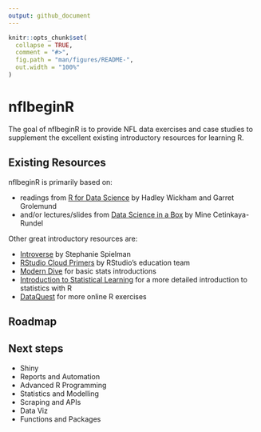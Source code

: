 ```yaml
---
output: github_document
---
```


<!-- README.md is generated from README.Rmd. Please edit that file -->

```r
knitr::opts_chunk$set(
  collapse = TRUE,
  comment = "#>",
  fig.path = "man/figures/README-",
  out.width = "100%"
)
```

# nflbeginR

The goal of nflbeginR is to provide NFL data exercises and case studies to supplement the excellent existing introductory resources for learning R.

## Existing Resources

nflbeginR is primarily based on: 

- readings from [R for Data Science](https://r4ds.had.co.nz) by Hadley Wickham and Garret Grolemund
- and/or lectures/slides from [Data Science in a Box](https://datasciencebox.org/) by Mine Cetinkaya-Rundel

Other great introductory resources are:

- [Introverse](https://spielmanlab.github.io/introverse/) by Stephanie Spielman
- [RStudio Cloud Primers](https://rstudio.cloud/learn/primers) by RStudio's education team
- [Modern Dive](https://moderndive.com/) for basic stats introductions
- [Introduction to Statistical Learning](https://www.statlearning.com/) for a more detailed introduction to statistics with R
- [DataQuest](https://dataquest.com) for more online R exercises

## Roadmap


## Next steps

- Shiny
- Reports and Automation
- Advanced R Programming
- Statistics and Modelling
- Scraping and APIs
- Data Viz
- Functions and Packages
